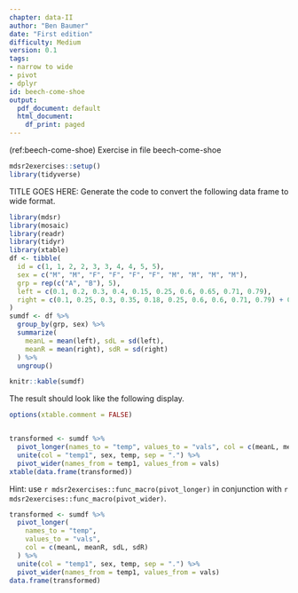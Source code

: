 ```yaml
---
chapter: data-II
author: "Ben Baumer"
date: "First edition"
difficulty: Medium
version: 0.1
tags:
- narrow to wide
- pivot
- dplyr
id: beech-come-shoe
output:
  pdf_document: default
  html_document:
    df_print: paged
---
```


(ref:beech-come-shoe) Exercise in file beech-come-shoe

```r
mdsr2exercises::setup()
library(tidyverse)
```

TITLE GOES HERE: Generate the code to convert the following data frame to wide format.

```r
library(mdsr)
library(mosaic)
library(readr)
library(tidyr)
library(xtable)
df <- tibble(
  id = c(1, 1, 2, 2, 3, 3, 4, 4, 5, 5),
  sex = c("M", "M", "F", "F", "F", "F", "M", "M", "M", "M"),
  grp = rep(c("A", "B"), 5),
  left = c(0.1, 0.2, 0.3, 0.4, 0.15, 0.25, 0.6, 0.65, 0.71, 0.79),
  right = c(0.1, 0.25, 0.3, 0.35, 0.18, 0.25, 0.6, 0.6, 0.71, 0.79) + 0.1
)
sumdf <- df %>%
  group_by(grp, sex) %>%
  summarize(
    meanL = mean(left), sdL = sd(left),
    meanR = mean(right), sdR = sd(right)
  ) %>%
  ungroup()
```

```r
knitr::kable(sumdf)
```

The result should look like the following display.
```r
options(xtable.comment = FALSE)


transformed <- sumdf %>%
  pivot_longer(names_to = "temp", values_to = "vals", col = c(meanL, meanR, sdL, sdR)) %>%
  unite(col = "temp1", sex, temp, sep = ".") %>%
  pivot_wider(names_from = temp1, values_from = vals)
xtable(data.frame(transformed))
```
Hint: use `r mdsr2exercises::func_macro(pivot_longer)` in conjunction with `r mdsr2exercises::func_macro(pivot_wider)`.

<!--begin-answer-->
```r
transformed <- sumdf %>%
  pivot_longer(
    names_to = "temp", 
    values_to = "vals", 
    col = c(meanL, meanR, sdL, sdR)
  ) %>%
  unite(col = "temp1", sex, temp, sep = ".") %>%
  pivot_wider(names_from = temp1, values_from = vals)
data.frame(transformed)
```
<!--end-answer-->

